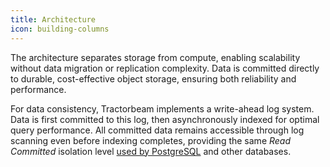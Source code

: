 ```yaml
---
title: Architecture
icon: building-columns
---
```


The architecture separates storage from compute, enabling scalability without data migration or replication complexity. Data is committed directly to durable, cost-effective object storage, ensuring both reliability and performance.

For data consistency, Tractorbeam implements a write-ahead log system. Data is first committed to this log, then asynchronously indexed for optimal query performance. All committed data remains accessible through log scanning even before indexing completes, providing the same _Read Committed_ isolation level [used by PostgreSQL](https://www.postgresql.org/docs/current/transaction-iso.html) and other databases.
